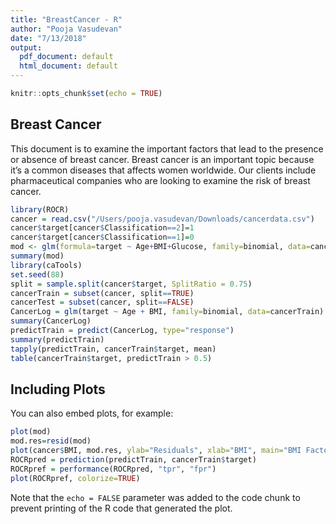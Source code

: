 ```yaml
---
title: "BreastCancer - R"
author: "Pooja Vasudevan"
date: "7/13/2018"
output:
  pdf_document: default
  html_document: default
---
```


```r
knitr::opts_chunk$set(echo = TRUE)
```

## Breast Cancer

This document is to examine the important factors that lead to the presence or absence of breast cancer. Breast cancer is an important topic because it's a common diseases that affects women worldwide. Our clients include pharmaceutical companies who are looking to examine the risk of breast cancer.

```r
library(ROCR)
cancer = read.csv("/Users/pooja.vasudevan/Downloads/cancerdata.csv")
cancer$target[cancer$Classification==2]=1
cancer$target[cancer$Classification==1]=0
mod <- glm(formula=target ~ Age+BMI+Glucose, family=binomial, data=cancer)
summary(mod)
library(caTools)
set.seed(88)
split = sample.split(cancer$target, SplitRatio = 0.75)
cancerTrain = subset(cancer, split==TRUE)
cancerTest = subset(cancer, split==FALSE)
CancerLog = glm(target ~ Age + BMI, family=binomial, data=cancerTrain)
summary(CancerLog)
predictTrain = predict(CancerLog, type="response")
summary(predictTrain)
tapply(predictTrain, cancerTrain$target, mean)
table(cancerTrain$target, predictTrain > 0.5)
```


## Including Plots

You can also embed plots, for example:

```r
plot(mod)
mod.res=resid(mod)
plot(cancer$BMI, mod.res, ylab="Residuals", xlab="BMI", main="BMI Factors")
ROCRpred = prediction(predictTrain, cancerTrain$target)
ROCRpref = performance(ROCRpred, "tpr", "fpr")
plot(ROCRpref, colorize=TRUE)
```

Note that the `echo = FALSE` parameter was added to the code chunk to prevent printing of the R code that generated the plot.
